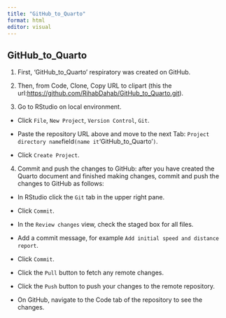 ```yaml
---
title: "GitHub_to_Quarto"
format: html
editor: visual
---
```


## GitHub_to_Quarto

1.  First, 'GitHub_to_Quarto' respiratory was created on GitHub.

2.  Then, from Code, Clone, Copy URL to clipart (this the url:<https://github.com/RihabDahab/GitHub_to_Quarto.git>).

3.  Go to RStudio on local environment.

-   Click `File`, `New Project`, `Version Control`, `Git`.

-   Paste the repository URL above and move to the next Tab: `Project directory name`field`(name it`'GitHub_to_Quarto'`)`.

-   Click `Create Project`.

4.  Commit and push the changes to GitHub: after you have created the Quarto document and finished making changes, commit and push the changes to GitHub as follows:

-   In RStudio click the `Git` tab in the upper right pane.

-   Click `Commit`.

-   In the `Review changes` view, check the staged box for all files.

-   Add a commit message, for example `Add initial speed and distance report`.

-   Click `Commit`.

-   Click the `Pull` button to fetch any remote changes.

-   Click the `Push` button to push your changes to the remote repository.

-   On GitHub, navigate to the Code tab of the repository to see the changes.
